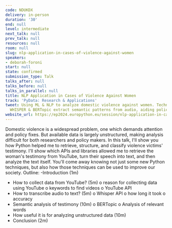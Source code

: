 ```yaml
---
code: NDUKDX
delivery: in-person
duration: '30'
end: null
level: intermediate
next_talk: null
prev_talk: null
resources: null
room: null
slug: nlp-application-in-cases-of-violence-against-women
speakers:
- deborah-foroni
start: null
state: confirmed
submission_type: Talk
talks_after: null
talks_before: null
talks_in_parallel: null
title: NLP Application in Cases of Violence Against Women
track: 'PyData: Research & Applications'
tweet: Using ML & NLP to analyze domestic violence against women. Techniques like
  WHISPER & BERTopic extract semantic patterns from audio, aiding policy-making
website_url: https://ep2024.europython.eu/session/nlp-application-in-cases-of-violence-against-women
---
```


Domestic violence is a widespread problem, one which demands attention and policy fixes. But available data is largely unstructured, making analysis difficult for both researchers and policy makers. In this talk, I'll show you how Python helped me to retrieve, structure, and classify violence victims' testimony. I'll show which APIs and libraries allowed me to retrieve the woman's testimony from YouTube, turn their speech into text, and then analyze the text itself. You'll come away knowing not just some new Python techniques, but also how those techniques can be used to improve our society.
Outline:
-Introduction (1m)
- How to collect data from YouTube? (5m)
     o   reason for collecting data using YouTube
     o   keywords to find videos
     o   YouTube API
- How to transcribe audio to text? (5m)
    o   Whisper API
   o   how long it took
   o   accuracy
- Semantic analysis of testimony (10m)
  o   BERTopic
  o   Analysis of relevant words
- How useful it is for analyzing unstructured data (10m)
- Conclusion (2m)
